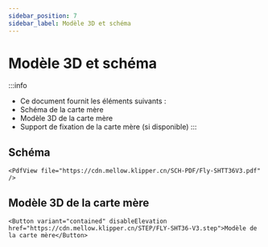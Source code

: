 ```yaml
---
sidebar_position: 7
sidebar_label: Modèle 3D et schéma
---
```




# Modèle 3D et schéma


:::info
* Ce document fournit les éléments suivants :
* Schéma de la carte mère
* Modèle 3D de la carte mère
* Support de fixation de la carte mère (si disponible)
:::

## Schéma

    <PdfView file="https://cdn.mellow.klipper.cn/SCH-PDF/Fly-SHTT36V3.pdf" />


## Modèle 3D de la carte mère

    <Button variant="contained" disableElevation href="https://cdn.mellow.klipper.cn/STEP/FLY-SHT36-V3.step">Modèle de la carte mère</Button>